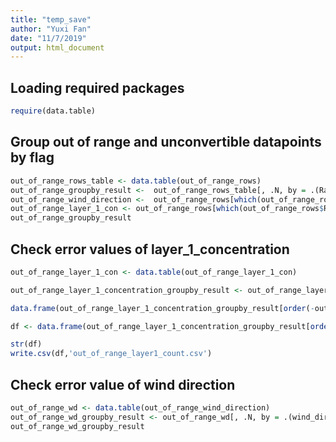 ```yaml
---
title: "temp_save"
author: "Yuxi Fan"
date: "11/7/2019"
output: html_document
---
```

## Loading required packages
```r
require(data.table)
```


## Group out of range and unconvertible datapoints by flag 
```r
out_of_range_rows_table <- data.table(out_of_range_rows)
out_of_range_groupby_result <-  out_of_range_rows_table[, .N, by = .(Range_flag)] 
out_of_range_wind_direction <-  out_of_range_rows[which(out_of_range_rows$Range_flag == "wind_direction"),]
out_of_range_layer_1_con <- out_of_range_rows[which(out_of_range_rows$Range_flag == "layer_1_concentration"),]
out_of_range_groupby_result
```

## Check error values of layer_1_concentration
```r
out_of_range_layer_1_con <- data.table(out_of_range_layer_1_con)

out_of_range_layer_1_concentration_groupby_result <- out_of_range_layer_1_con[, .N, by = .(ring_id,dt)]

data.frame(out_of_range_layer_1_concentration_groupby_result[order(-out_of_range_layer_1_concentration_groupby_result$N),])

df <- data.frame(out_of_range_layer_1_concentration_groupby_result[order(-out_of_range_layer_1_concentration_groupby_result$ring_id),])

str(df)
write.csv(df,'out_of_range_layer1_count.csv')
```

## Check error value of wind direction
```r
out_of_range_wd <- data.table(out_of_range_wind_direction)
out_of_range_wd_groupby_result <- out_of_range_wd[, .N, by = .(wind_direction)]
out_of_range_wd_groupby_result
```